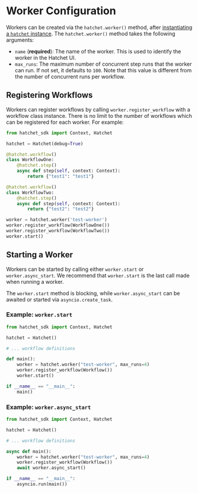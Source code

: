 # Worker Configuration

Workers can be created via the `hatchet.worker()` method, after [instantiating a `hatchet` instance](./client). The `hatchet.worker()` method takes the following arguments:

- `name` (**required**): The name of the worker. This is used to identify the worker in the Hatchet UI.
- `max_runs`: The maximum number of concurrent step runs that the worker can run. If not set, it defaults to `100`. Note that this value is different from the number of concurrent runs per workflow.

## Registering Workflows

Workers can register workflows by calling `worker.register_workflow` with a workflow class instance. There is no limit to the number of workflows which can be registered for each worker. For example:

```py
from hatchet_sdk import Context, Hatchet

hatchet = Hatchet(debug=True)

@hatchet.workflow()
class WorkflowOne:
    @hatchet.step()
    async def step(self, context: Context):
        return {"test1": "test1"}

@hatchet.workflow()
class WorkflowTwo:
    @hatchet.step()
    async def step(self, context: Context):
        return {"test2": "test2"}

worker = hatchet.worker('test-worker')
worker.register_workflow(WorkflowOne())
worker.register_workflow(WorkflowTwo())
worker.start()
```

## Starting a Worker

Workers can be started by calling either `worker.start` or `worker.async_start`. We recommend that `worker.start` is the last call made when running a worker.

The `worker.start` method is blocking, while `worker.async_start` can be awaited or started via `asyncio.create_task`.

### Example: `worker.start`

```py
from hatchet_sdk import Context, Hatchet

hatchet = Hatchet()

# ... workflow definitions

def main():
    worker = hatchet.worker("test-worker", max_runs=4)
    worker.register_workflow(Workflow())
    worker.start()

if __name__ == "__main__":
    main()
```

### Example: `worker.async_start`

```py
from hatchet_sdk import Context, Hatchet

hatchet = Hatchet()

# ... workflow definitions

async def main():
    worker = hatchet.worker("test-worker", max_runs=4)
    worker.register_workflow(Workflow())
    await worker.async_start()

if __name__ == "__main__":
    asyncio.run(main())
```
